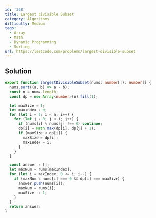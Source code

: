 ```yaml
---
id: '368'
title: Largest Divisible Subset
category: Algorithms
difficulty: Medium
tags:
  - Array
  - Math
  - Dynamic Programming
  - Sorting
url: https://leetcode.com/problems/largest-divisible-subset
---
```


## Solution

```typescript showLineNumbers
export function largestDivisibleSubset(nums: number[]): number[] {
  nums.sort((a, b) => a - b);
  const n = nums.length;
  const dp = new Array<number>(n).fill(1);

  let maxSize = 1;
  let maxIndex = 0;
  for (let i = 0; i < n; i++) {
    for (let j = 0; j < i; j++) {
      if (nums[i] % nums[j] !== 0) continue;
      dp[i] = Math.max(dp[i], dp[j] + 1);
      if (maxSize < dp[i]) {
        maxSize = dp[i];
        maxIndex = i;
      }
    }
  }

  const answer = [];
  let maxNum = nums[maxIndex];
  for (let i = maxIndex; 0 <= i; i--) {
    if (maxNum % nums[i] === 0 && dp[i] === maxSize) {
      answer.push(nums[i]);
      maxNum = nums[i];
      maxSize -= 1;
    }
  }
  return answer;
}
```
